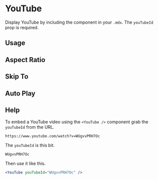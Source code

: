 

<Meta title="Components/YouTube" component={YouTube} />

# YouTube

Display YouTube by including the component in your `.mdx`. The `youTubeId` prop is required.

<ArgsTable of={YouTube} />

## Usage

<Canvas>
  <Story name="usage">
    <YouTube youTubeId="mM5_T-F1Yn4" />
  </Story>
</Canvas>

## Aspect Ratio

<Canvas>
  <Story name="aspectRatio">
    <YouTube youTubeId="mM5_T-F1Yn4" aspectRatio="4:3" />
  </Story>
</Canvas>

## Skip To

<Canvas>
  <Story name="skipTo">
    <YouTube youTubeId="PS2784YfPpw" skipTo={{ h: 0, m: 38, s: 44 }} />
  </Story>
</Canvas>

## Auto Play

<Canvas>
  <Story name="autoPlay">
    <YouTube youTubeId="PS2784YfPpw" autoPlay="true" />
  </Story>
</Canvas>

## Help

<Story name="help" />

To embed a YouTube video using the `<YouTube />` component grab the `youTubeId` from the URL.

```
https://www.youtube.com/watch?v=WUgvvPRH7Oc
```

The `youTubeId` is this bit.

```
WUgvvPRH7Oc
```

Then use it like this.

```jsx
<YouTube youTubeId="WUgvvPRH7Oc" />
```
